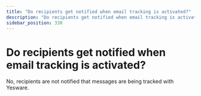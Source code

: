 ```yaml
---
title: "Do recipients get notified when email tracking is activated?"
description: "Do recipients get notified when email tracking is activated?"
sidebar_position: 330
---
```


# Do recipients get notified when email tracking is activated?

No, recipients are not notified that messages are being tracked with Yesware.